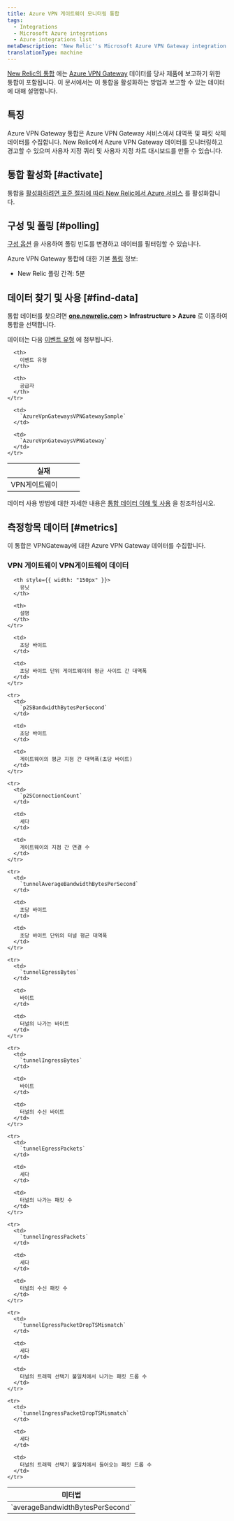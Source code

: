 ```yaml
---
title: Azure VPN 게이트웨이 모니터링 통합
tags:
  - Integrations
  - Microsoft Azure integrations
  - Azure integrations list
metaDescription: 'New Relic''s Microsoft Azure VPN Gateway integration: what data it reports and how to enable it.'
translationType: machine
---
```


[New Relic의 통합](/docs/infrastructure/integrations-getting-started/getting-started/introduction-infrastructure-integrations) 에는 [Azure VPN Gateway](https://docs.microsoft.com/en-us/azure/vpn-gateway/vpn-gateway-about-vpngateways) 데이터를 당사 제품에 보고하기 위한 통합이 포함됩니다. 이 문서에서는 이 통합을 활성화하는 방법과 보고할 수 있는 데이터에 대해 설명합니다.

## 특징

Azure VPN Gateway 통합은 Azure VPN Gateway 서비스에서 대역폭 및 패킷 삭제 데이터를 수집합니다. New Relic에서 Azure VPN Gateway 데이터를 모니터링하고 경고할 수 있으며 사용자 지정 쿼리 및 사용자 지정 차트 대시보드를 만들 수 있습니다.

## 통합 활성화 [#activate]

통합을 [활성화하려면 표준 절차에 따라 New Relic에서 Azure 서비스](/docs/infrastructure/microsoft-azure-integrations/getting-started/activate-azure-integrations) 를 활성화합니다.

## 구성 및 폴링 [#polling]

[구성 옵션](/docs/integrations/new-relic-integrations/getting-started/configure-polling-frequency-data-collection-cloud-integrations) 을 사용하여 폴링 빈도를 변경하고 데이터를 필터링할 수 있습니다.

Azure VPN Gateway 통합에 대한 기본 [폴링](/docs/infrastructure/microsoft-azure-integrations/getting-started/azure-integration-polling) 정보:

* New Relic 폴링 간격: 5분

## 데이터 찾기 및 사용 [#find-data]

통합 데이터를 찾으려면 **[one.newrelic.com](https://one.newrelic.com/all-capabilities) > Infrastructure > Azure** 로 이동하여 통합을 선택합니다.

데이터는 다음 [이벤트 유형](/docs/data-apis/understand-data/new-relic-data-types/#event-data) 에 첨부됩니다.

<table>
  <thead>
    <tr>
      <th width="150px">
        실재
      </th>

      <th>
        이벤트 유형
      </th>

      <th>
        공급자
      </th>
    </tr>
  </thead>

  <tbody>
    <tr>
      <td>
        VPN게이트웨이
      </td>

      <td>
        `AzureVpnGatewaysVPNGatewaySample`
      </td>

      <td>
        `AzureVpnGatewaysVPNGateway`
      </td>
    </tr>
  </tbody>
</table>

데이터 사용 방법에 대한 자세한 내용은 [통합 데이터 이해 및 사용](/docs/infrastructure/integrations/find-use-infrastructure-integration-data) 을 참조하십시오.

## 측정항목 데이터 [#metrics]

이 통합은 VPNGateway에 대한 Azure VPN Gateway 데이터를 수집합니다.

### VPN 게이트웨이 VPN게이트웨이 데이터

<table>
  <thead>
    <tr>
      <th style={{ width: "375px" }}>
        미터법
      </th>

      <th style={{ width: "150px" }}>
        유닛
      </th>

      <th>
        설명
      </th>
    </tr>
  </thead>

  <tbody>
    <tr>
      <td>
        `averageBandwidthBytesPerSecond`
      </td>

      <td>
        초당 바이트
      </td>

      <td>
        초당 바이트 단위 게이트웨이의 평균 사이트 간 대역폭
      </td>
    </tr>

    <tr>
      <td>
        `p2SBandwidthBytesPerSecond`
      </td>

      <td>
        초당 바이트
      </td>

      <td>
        게이트웨이의 평균 지점 간 대역폭(초당 바이트)
      </td>
    </tr>

    <tr>
      <td>
        `p2SConnectionCount`
      </td>

      <td>
        세다
      </td>

      <td>
        게이트웨이의 지점 간 연결 수
      </td>
    </tr>

    <tr>
      <td>
        `tunnelAverageBandwidthBytesPerSecond`
      </td>

      <td>
        초당 바이트
      </td>

      <td>
        초당 바이트 단위의 터널 평균 대역폭
      </td>
    </tr>

    <tr>
      <td>
        `tunnelEgressBytes`
      </td>

      <td>
        바이트
      </td>

      <td>
        터널의 나가는 바이트
      </td>
    </tr>

    <tr>
      <td>
        `tunnelIngressBytes`
      </td>

      <td>
        바이트
      </td>

      <td>
        터널의 수신 바이트
      </td>
    </tr>

    <tr>
      <td>
        `tunnelEgressPackets`
      </td>

      <td>
        세다
      </td>

      <td>
        터널의 나가는 패킷 수
      </td>
    </tr>

    <tr>
      <td>
        `tunnelIngressPackets`
      </td>

      <td>
        세다
      </td>

      <td>
        터널의 수신 패킷 수
      </td>
    </tr>

    <tr>
      <td>
        `tunnelEgressPacketDropTSMismatch`
      </td>

      <td>
        세다
      </td>

      <td>
        터널의 트래픽 선택기 불일치에서 나가는 패킷 드롭 수
      </td>
    </tr>

    <tr>
      <td>
        `tunnelIngressPacketDropTSMismatch`
      </td>

      <td>
        세다
      </td>

      <td>
        터널의 트래픽 선택기 불일치에서 들어오는 패킷 드롭 수
      </td>
    </tr>
  </tbody>
</table>
